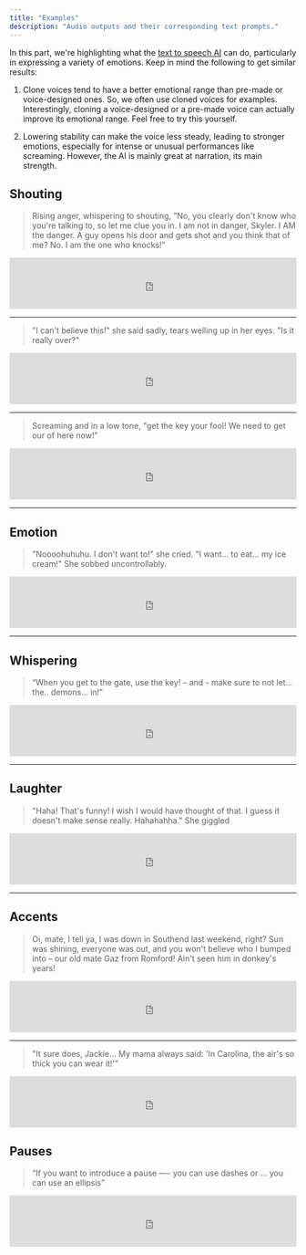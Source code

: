 ```yaml
---
title: "Examples"
description: "Audio outputs and their corresponding text prompts."
---
```


In this part, we're highlighting what the [text to speech AI](https://elevenlabs.io/text-to-speech) can do, particularly in expressing a variety of emotions. Keep in mind the following to get similar results:

1. Clone voices tend to have a better emotional range than pre-made or voice-designed ones. So, we often use cloned voices for examples. Interestingly, cloning a voice-designed or a pre-made voice can actually improve its emotional range. Feel free to try this yourself.

2. Lowering stability can make the voice less steady, leading to stronger emotions, especially for intense or unusual performances like screaming. However, the AI is mainly great at narration, its main strength.




## Shouting

> Rising anger, whispering to shouting, "No, you clearly don't know who you're talking to, so let me clue you in. I am not in danger, Skyler. I AM the danger. A guy opens his door and gets shot and you think that of me? No. I am the one who knocks!"

<iframe width="100%" height="90" frameBorder="no" scrolling="no" seamless src="https://elevenlabs.io/player/index.html?publicUserId=d65e433fd8a560cbba1b7dd26809dd48ea2b408c5b6c0a3e42e5b83c43957f5b&projectId=l6Ny6oxjkcyU0bEadlHi&small=true&textColor=rgba(0,%200,%200,%201)&backgroundColor=rgba(255,%20255,%20255,%201)"></iframe>


---


> "I can't believe this!" she said sadly, tears welling up in her eyes. "Is it really over?"

<iframe width="100%" height="90" frameBorder="no" scrolling="no" seamless src="https://elevenlabs.io/player/index.html?publicUserId=d65e433fd8a560cbba1b7dd26809dd48ea2b408c5b6c0a3e42e5b83c43957f5b&projectId=mHbYGbCRngbC7GKCwQLL&small=true&textColor=rgba(0,%200,%200,%201)&backgroundColor=rgba(255,%20255,%20255,%201)"></iframe>


---


> Screaming and in a low tone, "get the key your fool! We need to get our of here now!"

<iframe width="100%" height="90" frameBorder="no" scrolling="no" seamless src="https://elevenlabs.io/player/index.html?publicUserId=d65e433fd8a560cbba1b7dd26809dd48ea2b408c5b6c0a3e42e5b83c43957f5b&projectId=ozRHoqjgcz8tRs7103NL&small=true&textColor=rgba(0,%200,%200,%201)&backgroundColor=rgba(255,%20255,%20255,%201)"></iframe>

---


## Emotion


> "Noooohuhuhu. I don't want to!" she cried. "I want... to eat... my ice cream!" She sobbed uncontrollably.

<iframe width="100%" height="90" frameBorder="no" scrolling="no" seamless src="https://elevenlabs.io/player/index.html?publicUserId=d65e433fd8a560cbba1b7dd26809dd48ea2b408c5b6c0a3e42e5b83c43957f5b&projectId=J9C8Ip5RpFmvRHiLulWN&small=true&textColor=rgba(0,%200,%200,%201)&backgroundColor=rgba(255,%20255,%20255,%201)"></iframe>

---




## Whispering


> “When you get to the gate, use the key! – and - make sure to not let... the.. demons... in!” 

<iframe width="100%" height="90" frameBorder="no" scrolling="no" seamless src="https://elevenlabs.io/player/index.html?publicUserId=d65e433fd8a560cbba1b7dd26809dd48ea2b408c5b6c0a3e42e5b83c43957f5b&projectId=RUPVEM9n1IY7JNV94SsO&small=true&textColor=rgba(0,%200,%200,%201)&backgroundColor=rgba(255,%20255,%20255,%201)"></iframe>

---


## Laughter

> "Haha! That's funny! I wish I would have thought of that. I guess it doesn't make sense really. Hahahahha." She giggled


<iframe width="100%" height="90" frameBorder="no" scrolling="no" seamless src="https://elevenlabs.io/player/index.html?publicUserId=d65e433fd8a560cbba1b7dd26809dd48ea2b408c5b6c0a3e42e5b83c43957f5b&projectId=ETpylKsLgnFf2oR95iaV&small=true&textColor=rgba(0,%200,%200,%201)&backgroundColor=rgba(255,%20255,%20255,%201)"></iframe>


---



## Accents


> Oi, mate, I tell ya, I was down in Southend last weekend, right? Sun was shining, everyone was out, and you won't believe who I bumped into – our old mate Gaz from Romford! Ain't seen him in donkey's years!



<iframe width="100%" height="90" frameBorder="no" scrolling="no" seamless src="https://elevenlabs.io/player/index.html?publicUserId=d65e433fd8a560cbba1b7dd26809dd48ea2b408c5b6c0a3e42e5b83c43957f5b&projectId=hNFC3zv3ZyYR8FpVMQFK&small=true&textColor=rgba(0,%200,%200,%201)&backgroundColor=rgba(255,%20255,%20255,%201)"></iframe>

---


> "It sure does, Jackie... My mama always said: 'In Carolina, the air's so thick you can wear it!'"


<iframe width="100%" height="90" frameBorder="no" scrolling="no" seamless src="https://elevenlabs.io/player/index.html?publicUserId=d65e433fd8a560cbba1b7dd26809dd48ea2b408c5b6c0a3e42e5b83c43957f5b&projectId=ISOcFnHEWohrLHrKmdyq&small=true&textColor=rgba(0,%200,%200,%201)&backgroundColor=rgba(255,%20255,%20255,%201)"></iframe>


## Pauses


> “If you want to introduce a pause ––- you can use dashes or ... you can use an ellipsis”


<iframe width="100%" height="90" frameBorder="no" scrolling="no" seamless src="https://elevenlabs.io/player/index.html?publicUserId=d65e433fd8a560cbba1b7dd26809dd48ea2b408c5b6c0a3e42e5b83c43957f5b&projectId=vpyz3TXFnxL6fDQJzkJb&small=true&textColor=rgba(0,%200,%200,%201)&backgroundColor=rgba(255,%20255,%20255,%201)"></iframe>
